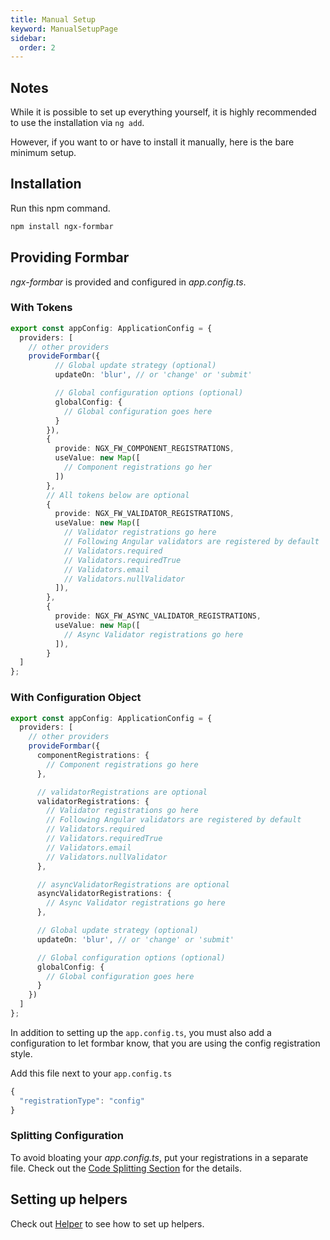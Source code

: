 ```yaml
---
title: Manual Setup
keyword: ManualSetupPage
sidebar:
  order: 2
---
```

## Notes

While it is possible to set up everything yourself, it is highly recommended to use the installation via `ng add`.

However, if you want to or have to install it manually, here is the bare minimum setup.

## Installation

Run this npm command.

```bash
npm install ngx-formbar
```

## Providing Formbar
_ngx-formbar_ is provided and configured in _app.config.ts_.


### With Tokens

```ts title="app.config.ts"
export const appConfig: ApplicationConfig = {
  providers: [
    // other providers
    provideFormbar({
          // Global update strategy (optional)
          updateOn: 'blur', // or 'change' or 'submit'

          // Global configuration options (optional)
          globalConfig: {
            // Global configuration goes here
          }
        }),
        {
          provide: NGX_FW_COMPONENT_REGISTRATIONS,
          useValue: new Map([
            // Component registrations go her
          ])
        },
        // All tokens below are optional
        {
          provide: NGX_FW_VALIDATOR_REGISTRATIONS,
          useValue: new Map([
            // Validator registrations go here
            // Following Angular validators are registered by default
            // Validators.required
            // Validators.requiredTrue
            // Validators.email
            // Validators.nullValidator
          ]),
        },
        {
          provide: NGX_FW_ASYNC_VALIDATOR_REGISTRATIONS,
          useValue: new Map([
            // Async Validator registrations go here
          ]),
        }
  ]
};
```

### With Configuration Object

```ts title="app.config.ts"
export const appConfig: ApplicationConfig = {
  providers: [
    // other providers
    provideFormbar({
      componentRegistrations: {
        // Component registrations go here
      },

      // validatorRegistrations are optional
      validatorRegistrations: {
        // Validator registrations go here
        // Following Angular validators are registered by default
        // Validators.required
        // Validators.requiredTrue
        // Validators.email
        // Validators.nullValidator
      },

      // asyncValidatorRegistrations are optional
      asyncValidatorRegistrations: {
        // Async Validator registrations go here
      },

      // Global update strategy (optional)
      updateOn: 'blur', // or 'change' or 'submit'

      // Global configuration options (optional)
      globalConfig: {
        // Global configuration goes here
      }
    })
  ]
};
```

In addition to setting up the `app.config.ts`, you must also add a configuration to let formbar know, that you are using the config registration style.

Add this file next to your `app.config.ts`
```ts title="formbar.config.json"
{
  "registrationType": "config"
}
```

### Splitting Configuration

To avoid bloating your _app.config.ts_, put your registrations in a separate file. Check out the [Code Splitting Section](/guides/improvements#code-splitting) for the details.

## Setting up helpers

Check out [Helper](/guides/improvements) to see how to set up helpers.

